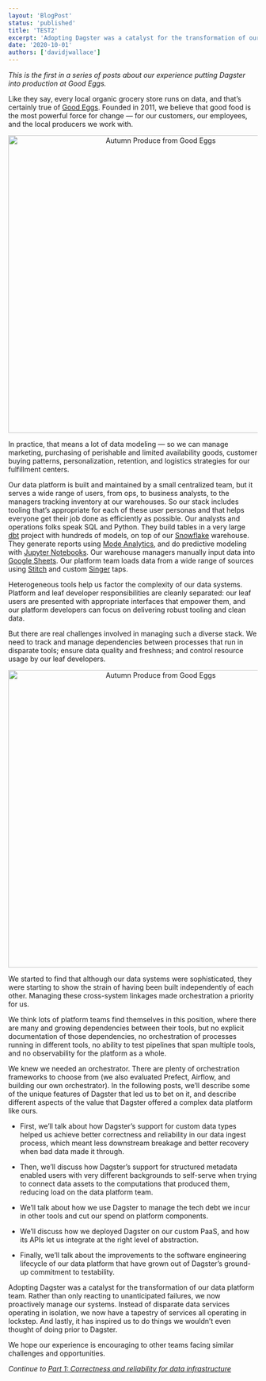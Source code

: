 ```yaml
---
layout: 'BlogPost'
status: 'published'
title: 'TEST2'
excerpt: 'Adopting Dagster was a catalyst for the transformation of our data platform team. We hope our experience is encouraging to other teams facing similar challenges and opportunities.'
date: '2020-10-01'
authors: ['davidjwallace']
---
```


_This is the first in a series of posts about our experience putting Dagster into production at Good Eggs._

Like they say, every local organic grocery store runs on data, and that’s certainly true of [Good Eggs](https://www.goodeggs.com/). Founded in 2011, we believe that good food is the most powerful force for change — for our customers, our employees, and the local producers we work with.

<p align="center">
  <img
    src="/posts/good-eggs-0/autumn_produce.jpg"
    alt="Autumn Produce from Good Eggs"
    width="600px"
  />
</p>

In practice, that means a lot of data modeling — so we can manage marketing, purchasing of perishable and limited availability goods, customer buying patterns, personalization, retention, and logistics strategies for our fulfillment centers.

Our data platform is built and maintained by a small centralized team, but it serves a wide range of users, from ops, to business analysts, to the managers tracking inventory at our warehouses. So our stack includes tooling that’s appropriate for each of these user personas and that helps everyone get their job done as efficiently as possible. Our analysts and operations folks speak SQL and Python. They build tables in a very large [dbt](https://www.getdbt.com/) project with hundreds of models, on top of our [Snowflake](https://www.snowflake.com/) warehouse. They generate reports using [Mode Analytics](https://mode.com/), and do predictive modeling with [Jupyter Notebooks](https://jupyter.org/). Our warehouse managers manually input data into [Google Sheets](https://www.google.com/sheets/about/). Our platform team loads data from a wide range of sources using [Stitch](https://www.stitchdata.com/) and custom [Singer](https://www.singer.io/) taps.

Heterogeneous tools help us factor the complexity of our data systems. Platform and leaf developer responsibilities are cleanly separated: our leaf users are presented with appropriate interfaces that empower them, and our platform developers can focus on delivering robust tooling and clean data.

But there are real challenges involved in managing such a diverse stack. We need to track and manage dependencies between processes that run in disparate tools; ensure data quality and freshness; and control resource usage by our leaf developers.

<p align="center">
  <img
    src="/posts/good-eggs-0/goodeggs_data_platform.png"
    alt="Autumn Produce from Good Eggs"
    width="600px"
  />
</p>

We started to find that although our data systems were sophisticated, they were starting to show the strain of having been built independently of each other. Managing these cross-system linkages made orchestration a priority for us.

We think lots of platform teams find themselves in this position, where there are many and growing dependencies between their tools, but no explicit documentation of those dependencies, no orchestration of processes running in different tools, no ability to test pipelines that span multiple tools, and no observability for the platform as a whole.

We knew we needed an orchestrator. There are plenty of orchestration frameworks to choose from (we also evaluated Prefect, Airflow, and building our own orchestrator). In the following posts, we’ll describe some of the unique features of Dagster that led us to bet on it, and describe different aspects of the value that Dagster offered a complex data platform like ours.

- First, we’ll talk about how Dagster’s support for custom data types helped us achieve better correctness and reliability in our data ingest process, which meant less downstream breakage and better recovery when bad data made it through.

- Then, we’ll discuss how Dagster’s support for structured metadata enabled users with very different backgrounds to self-serve when trying to connect data assets to the computations that produced them, reducing load on the data platform team.

- We’ll talk about how we use Dagster to manage the tech debt we incur in other tools and cut our spend on platform components.

- We’ll discuss how we deployed Dagster on our custom PaaS, and how its APIs let us integrate at the right level of abstraction.

- Finally, we’ll talk about the improvements to the software engineering lifecycle of our data platform that have grown out of Dagster’s ground-up commitment to testability.

Adopting Dagster was a catalyst for the transformation of our data platform team. Rather than only reacting to unanticipated failures, we now proactively manage our systems. Instead of disparate data services operating in isolation, we now have a tapestry of services all operating in lockstep. And lastly, it has inspired us to do things we wouldn’t even thought of doing prior to Dagster.

We hope our experience is encouraging to other teams facing similar challenges and opportunities.

_Continue to [Part 1: Correctness and reliability for data infrastructure](/blog/good-eggs-1)_
